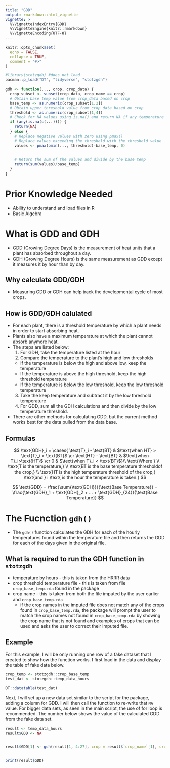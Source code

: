 ```yaml
---
title: "GDD"
output: rmarkdown::html_vignette
vignette: >
  %\VignetteIndexEntry{GDD}
  %\VignetteEngine{knitr::rmarkdown}
  %\VignetteEncoding{UTF-8}
---
```


```r
knitr::opts_chunk$set(
  echo = FALSE, 
  collapse = TRUE,
  comment = "#>"
)
```

```r
#library(stotzgdh) #does not load
pacman::p_load("DT", "tidyverse", "stotzgdh")
```


```r
gdh <- function(..., crop, crop_data) {
  crop_subset <- subset(crop_data, crop_name == crop)
  # Obtain base temp value from crop_data based on crop
  base_temp <- as.numeric(crop_subset[1,2])
  # Obtain upper threshold value from crop_data based on crop
  threshold <- as.numeric(crop_subset[1,4])
  # Check for NA values using is.na() and return NA if any temperature values are missing
  if (any(is.na(c(...)))) {
    return(NA)
  } else {
    # Replace negative values with zero using pmax()
    # Replace values exceeding the threshold with the threshold value
    values <- pmax(pmin(..., threshold)-base_temp, 0)
    
 
    # Return the sum of the values and divide by the base temp
    return(sum(values)/base_temp)
  }
}
```

# Prior Knowledge Needed

* Ability to understand and load files in R
* Basic Algebra

# What is GDD and GDH

* GDD (Growing Degree Days) is the measurement of heat units that a plant has absorbed throughout a day. 
* GDH (Growing Degree Hours) is the same measurement as GDD except it measures it by hour than by day.

## Why calculate GDD/GDH

* Measuring GDD or GDH can help track the developmental cycle of most crops. 

## How is GDD/GDH calulated

* For each plant, there is a threshold temperature by which a plant needs in order to start absorbing heat.
* Plants also have a maximum temperature at which the plant cannot absorb anymore heat.
* The steps are listed below:
  1. For GDH, take the temperature listed at the hour
  2. Compare the temperature to the plant's high and low thresholds
    - If the temperature is below the high and above low, keep the temperature
    - If the temperature is above the high threshold, keep the high threshold temperature
    - If the temperature is below the low threshold, keep the low threshold temperature
  3. Take the keep temperature and subtract it by the low threshold temperature
  4. For GDD, sum all the GDH calculations and then divide by the low temperature threshold.
* There are other methods for calculating GDD, but the current method works best for the data pulled from the data base.

## Formulas 

$$
\text{GDH}_i = \cases{ \text{T}_i - \text{BT}   & $\text{when HT} > \text{T}_i > \text{BT}$ \cr
                      \text{HT} - \text{BT}     & $\text{when T}_i>\text{HT}$ \cr
                      0                         & $\text{when T}_i < \text{BT}$}\\
\text{Where } \\
\text{T is the temperature,} \\ 
\text{BT is the base temperature thresholdof the crop,} \\
\text{HT is the high temperature threshold of the crop,}
\text{and } i \text{ is the hour the temperature is taken.}  
$$


$$
\text{GDD} = \frac{\sum{\text{GDH}}}{\text{Base Temperature}} = \frac{\text{GDH}_1 + \text{GDH}_2 + ... + \text{GDH}_{24}}{\text{Base Temperature}}
$$

# The Fucnction `gdh()`

* The `gdh()` function calculates the GDH for each of the hourly temperatures found within the temperature file and then returns the GDD for each of the days given in the original file.

## What is required to run the GDH function in `stotzgdh` 

* temperature by hours - this is taken from the HRRR data
* crop threshold temperature file - this is taken from file `crop_base_temp.rda` found in the package
* crop name - this is taken from both the file imputed by the user earlier and `crop_base_temp.rda`
  - if the crop names in the imputed file does not match any of the crops found in `crop_base_temp.rda`, the package  will prompt the user to match the crop names not found in `crop_base_temp.rda` by showing the crop name that is not found and examples of crops that can be used and asks the user to correct their imputed file. 

## Example

For this example, I will be only running one row of a fake dataset that I created to show how the function works. I first load in the data and display the table of fake data below. 

```r
crop_temp <- stotzgdh::crop_base_temp
test_dat <- stotzgdh::temp_data_hours

DT::datatable(test_dat)
```

Next, I will set up a new data set similar to the script for the package, adding a column for GDD. I will then call the function to re-write that `NA` value. For bigger data sets, as seen in the main script, the use of for loop is recommended. The number below shows the value of the calculated GDD from the fake data set. 

```r
result <- temp_data_hours
result$GDD <- NA


result$GDD[1] <- gdh(result[1, 4:27], crop = result$`crop_name`[1], crop_data = crop_base_temp)
  

print(result$GDD)
```


